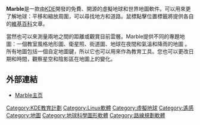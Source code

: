 {{noteTA
|G1=IT
}}
{{Infobox Software
| name                   = Marble
| logo                   = [[File:Marble-logo-72dpi.png|300px]]
| screenshot             = [[File:KDE_Marble_OpenStreetMap_Europe_screenshot.png|300px]]
| caption                = Screenshot of Marble showing Europe
| developer              = Marble團隊
| released               = 2006年11月
| programming language   = [[C++|C++]] 
| operating system       = [[跨平台|跨平台]]
| language               = 
| genre                  = 虛擬地球
| license                = [[GNU_LGPL|GNU LGPL]]
| website                = [http://marble.kde.org marble.kde.org]
}}
'''Marble'''是一款由[[KDE|KDE]]開發的免費、開源的虛擬地球和世界地圖軟件。可以用來更了解地球：平移和縮放周圍，可以尋找地方和道路。鼠標點擊位置標籤將提供各自的[[維基百科|維基百科]]文章。

當然也可以來測量兩地之間的距離或觀賞目前雲層。Marble提供不同的專題地圖：一個教室風格地形圖、衛星照、街道圖、地球在夜間和氣溫和降雨的地圖 。所有地圖包括一個自定地圖鍵，所以它也可以用來作為教育工具。您也可以更改日期和時間，觀察星空和陰影區在地圖上的變化。

== 外部連結 ==
*[http://marble.kde.org Marble主页]{{Wayback|url=http://marble.kde.org/ |date=20210201173656 }}
{{軟體小作品}}
{{KDE}}
[[Category:KDE教育計劃|Category:KDE教育計劃]]
[[Category:Linux軟體|Category:Linux軟體]]
[[Category:虛擬地球|Category:虛擬地球]]
[[Category:遙感|Category:遙感]]
[[Category:地圖|Category:地圖]]
[[Category:地球科學圖形軟體|Category:地球科學圖形軟體]]
[[Category:路線規劃軟體|Category:路線規劃軟體]]